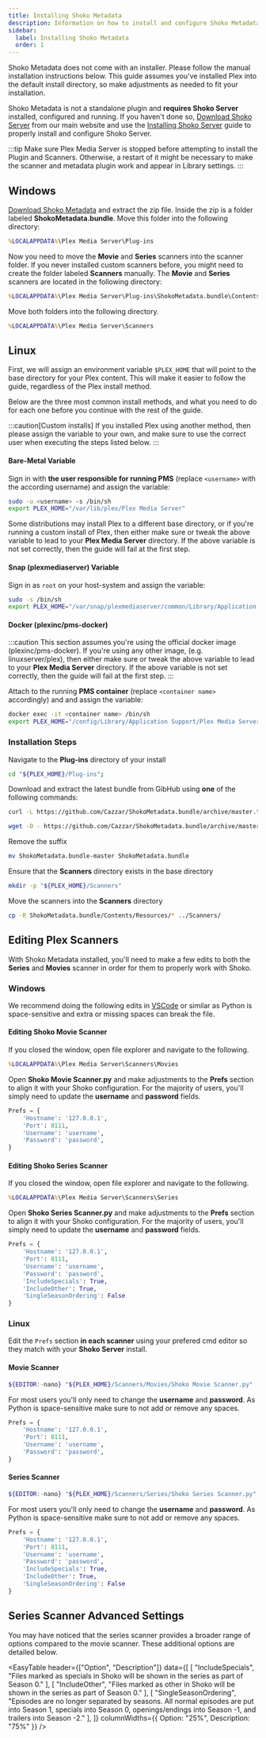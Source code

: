 ```yaml
---
title: Installing Shoko Metadata
description: Information on how to install and configure Shoko Metadata (Plex).
sidebar:
  label: Installing Shoko Metadata
  order: 1
---
```




Shoko Metadata does not come with an installer. Please follow the manual installation instructions below. This guide assumes you've
installed Plex into the default install directory, so make adjustments as needed to fit your installation.

Shoko Metadata is not a standalone plugin and **requires Shoko Server** installed, configured and running.
If you haven't done so, [Download Shoko Server](https://shokoanime.com/downloads/) from our main website and use the
[Installing Shoko Server](../../../getting-started/installing-shoko-server) guide to properly install and configure Shoko Server.

:::tip
Make sure Plex Media Server is stopped before attempting to install the Plugin and Scanners. Otherwise, a restart of
it might be necessary to make the scanner and metadata plugin work and appear in Library settings.
:::

## Windows

[Download Shoko Metadata](https://shokoanime.com/downloads/) and extract the zip file. Inside the zip is a folder
labeled **ShokoMetadata.bundle**. Move this folder into the following directory:

```cmd
%LOCALAPPDATA%\Plex Media Server\Plug-ins
````

Now you need to move the **Movie** and **Series** scanners into the scanner folder. If you never installed custom
scanners before, you might need to create the folder labeled **Scanners** manually. The **Movie** and **Series**
scanners are located in the following directory:

```cmd
%LOCALAPPDATA%\Plex Media Server\Plug-ins\ShokoMetadata.bundle\Contents\Resources
```

Move both folders into the following directory.

```cmd
%LOCALAPPDATA%\Plex Media Server\Scanners
```

## Linux

First, we will assign an environment variable `$PLEX_HOME` that will point to the base directory for your Plex content.
This will make it easier to follow the guide, regardless of the Plex install method.

Below are the three most common install methods, and what you need to do for each one before you continue with the rest of the guide.

:::caution[Custom installs]
If you installed Plex using another method, then please assign the variable to your own, and make sure to use the correct user when executing the
steps listed below.
:::

#### Bare-Metal Variable

Sign in with **the user responsible for running PMS** (replace `<username>` with the according username) and assign the variable:

```sh
sudo -u <username> -s /bin/sh
export PLEX_HOME="/var/lib/plex/Plex Media Server"
```

Some distributions may install Plex to a different base directory, or if you're running a custom install of Plex,
then either make sure or tweak the above variable to lead to your **Plex Media Server** directory.
If the above variable is not set correctly, then the guide will fail at the first step.

#### Snap (plexmediaserver) Variable

Sign in as `root` on your host-system and assign the variable:

```sh
sudo -s /bin/sh
export PLEX_HOME="/var/snap/plexmediaserver/common/Library/Application Support/Plex Media Server"
```

#### Docker (plexinc/pms-docker)

:::caution
This section assumes you're using the official docker image (plexinc/pms-docker). If you're using any other image,
(e.g. linuxserver/plex), then either make sure or tweak the above variable to lead to your **Plex Media Server** directory.
If the above variable is not set correctly, then the guide will fail at the first step.
:::

Attach to the running **PMS container** (replace `<container name>` accordingly) and and assign the variable:

```sh
docker exec -it <container name> /bin/sh
export PLEX_HOME="/config/Library/Application Support/Plex Media Server"
```

### Installation Steps

Navigate to the **Plug-ins** directory of your install

```sh
cd "${PLEX_HOME}/Plug-ins";
```

Download and extract the latest bundle from GibHub using **one** of the following commands:

```sh
curl -L https://github.com/Cazzar/ShokoMetadata.bundle/archive/master.tar.gz | tar -xzf -
```

```sh
wget -O - https://github.com/Cazzar/ShokoMetadata.bundle/archive/master.tar.gz | tar -xzf -
```

Remove the suffix

```sh
mv ShokoMetadata.bundle-master ShokoMetadata.bundle
```

Ensure that the **Scanners** directory exists in the base directory

```sh
mkdir -p "${PLEX_HOME}/Scanners"
```

Move the scanners into the **Scanners** directory

```sh
cp -R ShokoMetadata.bundle/Contents/Resources/* ../Scanners/
```

## Editing Plex Scanners

With Shoko Metadata installed, you'll need to make a few edits to both the **Series** and **Movies** scanner in
order for them to properly work with Shoko.

### Windows

We recommend doing the following edits in [VSCode](https://code.visualstudio.com/) or similar as Python is
space-sensitive and extra or missing spaces can break the file.

#### Editing Shoko Movie Scanner

If you closed the window, open file explorer and navigate to the following.

```cmd
%LOCALAPPDATA%\Plex Media Server\Scanners\Movies
```

Open **Shoko Movie Scanner.py** and make adjustments to the **Prefs** section to align it with your Shoko
configuration. For the majority of users, you'll simply need to update the **username** and **password** fields.

```py
Prefs = {
    'Hostname': '127.0.0.1',
    'Port': 8111,
    'Username': 'username',
    'Password': 'password',
}
```

#### Editing Shoko Series Scanner

If you closed the window, open file explorer and navigate to the following.

```cmd
%LOCALAPPDATA%\Plex Media Server\Scanners\Series
```

Open **Shoko Series Scanner.py** and make adjustments to the **Prefs** section to align it with your Shoko
configuration. For the majority of users, you'll simply need to update the **username** and **password** fields.

```py
Prefs = {
    'Hostname': '127.0.0.1',
    'Port': 8111,
    'Username': 'username',
    'Password': 'password',
    'IncludeSpecials': True,
    'IncludeOther': True,
    'SingleSeasonOrdering': False
}
```

### Linux

Edit the `Prefs` section **in each scanner** using your prefered cmd editor so they match with your **Shoko Server** install.

#### Movie Scanner

```sh
${EDITOR:-nano} "${PLEX_HOME}/Scanners/Movies/Shoko Movie Scanner.py"
```

For most users you'll only need to change the **username** and **password**. As Python is space-sensitive make sure to not add or remove any spaces.

```py
Prefs = {
    'Hostname': '127.0.0.1',
    'Port': 8111,
    'Username': 'username',
    'Password': 'password',
}
```

#### Series Scanner

```sh
${EDITOR:-nano} "${PLEX_HOME}/Scanners/Series/Shoko Series Scanner.py"
```

For most users you'll only need to change the **username** and **password**. As Python is space-sensitive make sure to not add or remove any spaces.

```py
Prefs = {
    'Hostname': '127.0.0.1',
    'Port': 8111,
    'Username': 'username',
    'Password': 'password',
    'IncludeSpecials': True,
    'IncludeOther': True,
    'SingleSeasonOrdering': False
}
```
## Series Scanner Advanced Settings

You may have noticed that the series scanner provides a broader range of options compared to the movie scanner.
These additional options are detailed below.

<EasyTable
    header={["Option", "Description"]}
    data={[
      [
        "IncludeSpecials", "Files marked as specials in Shoko will be shown in the series as part of Season 0."
      ],
      [
        "IncludeOther", "Files marked as other in Shoko will be shown in the series as part of Season 0."
      ],
      [
        "SingleSeasonOrdering", "Episodes are no longer separated by seasons. All normal episodes are put into Season 1, specials into Season 0, openings/endings into Season -1, and trailers into Season -2."
      ],
    ]}
    columnWidths={{ Option: "25%", Description: "75%" }}
  />
